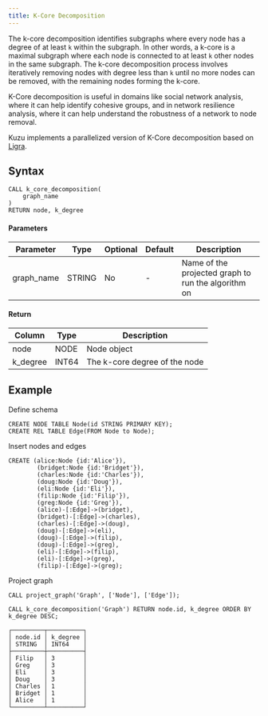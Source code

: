 ```yaml
---
title: K-Core Decomposition
---
```


The k-core decomposition identifies subgraphs where every node has a degree of at least `k` within the subgraph. 
In other words, a k-core is a maximal subgraph where each node is connected to at least `k` other nodes in the same subgraph. 
The k-core decomposition process involves iteratively removing nodes with degree less than `k` until no more
nodes can be removed, with the remaining nodes forming the k-core. 

K-Core decomposition is useful in domains like social network analysis, where it can help identify
cohesive groups, and in network resilience analysis, where it can help understand the robustness of a network to node removal.

Kuzu implements a parallelized version of K-Core decomposition based on [Ligra](https://jshun.csail.mit.edu/ligra.shtml).

## Syntax

```
CALL k_core_decomposition(
    graph_name
)
RETURN node, k_degree
```

#### Parameters

| Parameter | Type | Optional | Default | Description |
|-----------|------|----------|---------|-------------|
| graph_name | STRING | No | - | Name of the projected graph to run the algorithm on |


#### Return

| Column | Type | Description |
|--------|------|-------------|
| node | NODE | Node object |
| k_degree | INT64 | The k-core degree of the node |

## Example

Define schema
```cypher
CREATE NODE TABLE Node(id STRING PRIMARY KEY);
CREATE REL TABLE Edge(FROM Node to Node);
```
Insert nodes and edges
```cypher
CREATE (alice:Node {id:'Alice'}),
        (bridget:Node {id:'Bridget'}),
        (charles:Node {id:'Charles'}),
        (doug:Node {id:'Doug'}),
        (eli:Node {id:'Eli'}),
        (filip:Node {id:'Filip'}),
        (greg:Node {id:'Greg'}),
        (alice)-[:Edge]->(bridget),
        (bridget)-[:Edge]->(charles),
        (charles)-[:Edge]->(doug),
        (doug)-[:Edge]->(eli),
        (doug)-[:Edge]->(filip),
        (doug)-[:Edge]->(greg),
        (eli)-[:Edge]->(filip),
        (eli)-[:Edge]->(greg),
        (filip)-[:Edge]->(greg);
```
Project graph
```cypher
CALL project_graph('Graph', ['Node'], ['Edge']);
```
```cypher
CALL k_core_decomposition('Graph') RETURN node.id, k_degree ORDER BY k_degree DESC;
```
```
┌─────────┬──────────┐
│ node.id │ k_degree │
│ STRING  │ INT64    │
├─────────┼──────────┤
│ Filip   │ 3        │
│ Greg    │ 3        │
│ Eli     │ 3        │
│ Doug    │ 3        │
│ Charles │ 1        │
│ Bridget │ 1        │
│ Alice   │ 1        │
└─────────┴──────────┘
```